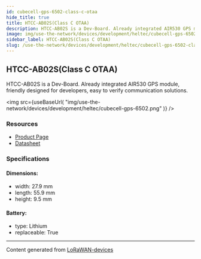 ```yaml
---
id: cubecell-gps-6502-class-c-otaa
hide_title: true
title: HTCC-AB02S(Class C OTAA)
description: HTCC-AB02S is a Dev-Board. Already integrated AIR530 GPS module, friendly designed for developers, easy to verify communication solutions.
image: img/use-the-network/devices/development/heltec/cubecell-gps-6502.png
sidebar_label: HTCC-AB02S(Class C OTAA)
slug: /use-the-network/devices/development/heltec/cubecell-gps-6502-class-c-otaa
---
```



## HTCC-AB02S(Class C OTAA)

HTCC-AB02S is a Dev-Board. Already integrated AIR530 GPS module, friendly designed for developers, easy to verify communication solutions.

<img
src={useBaseUrl(
"img/use-the-network/devices/development/heltec/cubecell-gps-6502.png"
)}
/>

### Resources

- [Product Page](https://heltec.org/project/htcc-ab02s/)
- [Datasheet](https://heltec.org/project/htcc-ab02s/#1552557147424-7f1ec-5c652144-e1d6af18-f963)

### Specifications

#### Dimensions:
- width: 27.9 mm
- length: 55.9 mm
- height: 9.5 mm
#### Battery: 
- type: Lithium
- replaceable: True



---
Content generated from [LoRaWAN-devices](https://github.com/TheThingsNetwork/lorawan-devices)